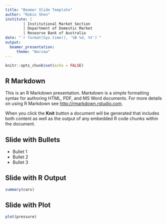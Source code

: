 ---
title: "Beamer Slide Template"
author: "Robin Shen"
institute: |
        | Institutional Market Section
        | Department of Domestic Market 
        | Researve Bank of Australia
date: "`r format(Sys.time(), '%B %d, %Y')`"
output: 
  beamer_presentation:
     theme: "Warsaw"
---

```{r setup, include=FALSE}
knitr::opts_chunk$set(echo = FALSE)
```

## R Markdown

This is an R Markdown presentation. Markdown is a simple formatting syntax for authoring HTML, PDF, and MS Word documents. For more details on using R Markdown see <http://rmarkdown.rstudio.com>.

When you click the **Knit** button a document will be generated that includes both content as well as the output of any embedded R code chunks within the document.

## Slide with Bullets

- Bullet 1
- Bullet 2
- Bullet 3

## Slide with R Output

```{r cars, echo = TRUE}
summary(cars)
```

## Slide with Plot

```{r pressure}
plot(pressure)
```

